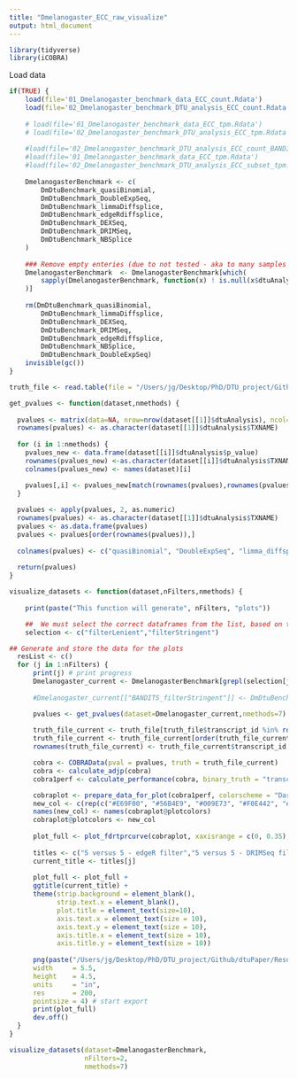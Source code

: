 ```yaml
---
title: "Dmelanogaster_ECC_raw_visualize"
output: html_document
---
```


```r
library(tidyverse)
library(iCOBRA)
```

Load data

```r
if(TRUE) {
    load(file='01_Dmelanogaster_benchmark_data_ECC_count.Rdata')
    load(file='02_Dmelanogaster_benchmark_DTU_analysis_ECC_count.Rdata')
    
    # load(file='01_Dmelanogaster_benchmark_data_ECC_tpm.Rdata')
    # load(file='02_Dmelanogaster_benchmark_DTU_analysis_ECC_tpm.Rdata')
    
    #load(file='02_Dmelanogaster_benchmark_DTU_analysis_ECC_count_BANDITS.Rdata')
    #load(file='01_Dmelanogaster_benchmark_data_ECC_tpm.Rdata')
    #load(file='02_Dmelanogaster_benchmark_DTU_analysis_ECC_subset_tpm.Rdata')
  
    DmelanogasterBenchmark <- c(
        DmDtuBenchmark_quasiBinomial,
        DmDtuBenchmark_DoubleExpSeq,
        DmDtuBenchmark_limmaDiffsplice,
        DmDtuBenchmark_edgeRdiffsplice,
        DmDtuBenchmark_DEXSeq,
        DmDtuBenchmark_DRIMSeq,
        DmDtuBenchmark_NBSplice
    )
    
    ### Remove empty enteries (due to not tested - aka to many samples for reasonable runtime)
    DmelanogasterBenchmark  <- DmelanogasterBenchmark[which(
        sapply(DmelanogasterBenchmark, function(x) ! is.null(x$dtuAnalysis))
    )]
    
    rm(DmDtuBenchmark_quasiBinomial,
        DmDtuBenchmark_limmaDiffsplice,
        DmDtuBenchmark_DEXSeq,
        DmDtuBenchmark_DRIMSeq,
        DmDtuBenchmark_edgeRdiffsplice,
        DmDtuBenchmark_NBSplice,
        DmDtuBenchmark_DoubleExpSeq)
    invisible(gc())
}

truth_file <- read.table(file = "/Users/jg/Desktop/PhD/DTU_project/Github/dtuPaper/Data/Dmelanogaster_data/truth_Dmelanogaster.txt", sep = "\t", header = TRUE)
```

```r
get_pvalues <- function(dataset,nmethods) {
  
  pvalues <- matrix(data=NA, nrow=nrow(dataset[[1]]$dtuAnalysis), ncol=nmethods)
  rownames(pvalues) <- as.character(dataset[[1]]$dtuAnalysis$TXNAME)
  
  for (i in 1:nmethods) {
    pvalues_new <- data.frame(dataset[[i]]$dtuAnalysis$p_value)
    rownames(pvalues_new) <-as.character(dataset[[i]]$dtuAnalysis$TXNAME)
    colnames(pvalues_new) <- names(dataset)[i]

    pvalues[,i] <- pvalues_new[match(rownames(pvalues),rownames(pvalues_new)),1]
  }
  
  pvalues <- apply(pvalues, 2, as.numeric)
  rownames(pvalues) <- as.character(dataset[[1]]$dtuAnalysis$TXNAME)
  pvalues <- as.data.frame(pvalues)
  pvalues <- pvalues[order(rownames(pvalues)),]
  
  colnames(pvalues) <- c("quasiBinomial", "DoubleExpSeq", "limma_diffsplice", "edgeR_diffsplice", "DEXSeq", "DRIMSeq", "NBSplice")
  
  return(pvalues)
}
```

```r
visualize_datasets <- function(dataset,nFilters,nmethods) {
  
    print(paste("This function will generate", nFilters, "plots"))

    ##  We must select the correct dataframes from the list, based on the list names
    selection <- c("filterLenient","filterStringent")

## Generate and store the data for the plots
  resList <- c()
  for (j in 1:nFilters) {
      print(j) # print progress
      Dmelanogaster_current <- DmelanogasterBenchmark[grepl(selection[j], names(DmelanogasterBenchmark))]
      
      #Dmelanogaster_current[["BANDITS_filterStringent"]] <- DmDtuBenchmark_BANDITS$BANDITS_filterStringent

      pvalues <- get_pvalues(dataset=Dmelanogaster_current,nmethods=7)
      
      truth_file_current <- truth_file[truth_file$transcript_id %in% rownames(pvalues),]
      truth_file_current <- truth_file_current[order(truth_file_current$transcript_id),]
      rownames(truth_file_current) <- truth_file_current$transcript_id

      cobra <- COBRAData(pval = pvalues, truth = truth_file_current)
      cobra <- calculate_adjp(cobra)
      cobra1perf <- calculate_performance(cobra, binary_truth = "transcript_ds_status", cont_truth = "none", splv = "none", aspects = c("fdrtpr", "fdrtprcurve", "overlap"))

      cobraplot <- prepare_data_for_plot(cobra1perf, colorscheme = "Dark2", facetted = TRUE)
      new_col <- c(rep(c("#E69F00", "#56B4E9", "#009E73", "#F0E442", "#0072B2", "#D55E00","black", "#999999"),4),rep("white",16))
      names(new_col) <- names(cobraplot@plotcolors)
      cobraplot@plotcolors <- new_col
      
      plot_full <- plot_fdrtprcurve(cobraplot, xaxisrange = c(0, 0.35), yaxisrange = c(0,0.85))
      
      titles <- c("5 versus 5 - edgeR filter","5 versus 5 - DRIMSeq filter")
      current_title <- titles[j]
      
      plot_full <- plot_full + 
      ggtitle(current_title) +
      theme(strip.background = element_blank(),
            strip.text.x = element_blank(),
            plot.title = element_text(size=10),
            axis.text.x = element_text(size = 10),
            axis.text.y = element_text(size = 10),
            axis.title.x = element_text(size = 10),
            axis.title.y = element_text(size = 10))
      
      png(paste("/Users/jg/Desktop/PhD/DTU_project/Github/dtuPaper/Results/Dmelanogaster_benchmark/plot_icobra_counts_", j, ".png", sep = ""),
      width     = 5.5,
      height    = 4.5,
      units     = "in",
      res       = 200,
      pointsize = 4) # start export
      print(plot_full)
      dev.off()
  }
}
```

```r
visualize_datasets(dataset=DmelanogasterBenchmark,
                   nFilters=2,
                   nmethods=7)
```
